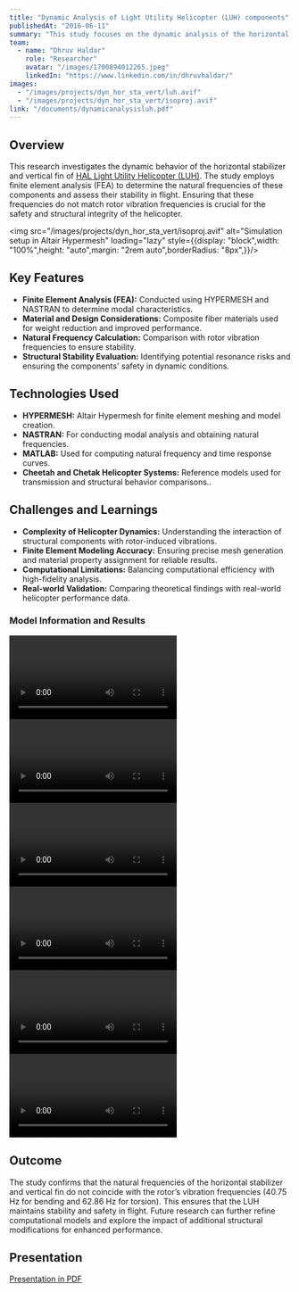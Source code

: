 ```yaml
---
title: "Dynamic Analysis of Light Utility Helicopter (LUH) components"
publishedAt: "2016-06-11"
summary: "This study focuses on the dynamic analysis of the horizontal stabilizer and vertical fin of a Light Utility Helicopter (LUH) using finite element methods. The research aims to determine natural frequencies to ensure stability and safety in flight."
team:
  - name: "Dhruv Haldar"
    role: "Researcher"
    avatar: "/images/1700894012265.jpeg"
    linkedIn: "https://www.linkedin.com/in/dhruvhaldar/"
images:
  - "/images/projects/dyn_hor_sta_vert/luh.avif"  
  - "/images/projects/dyn_hor_sta_vert/isoproj.avif"
link: "/documents/dynamicanalysisluh.pdf"
---
```


## Overview

This research investigates the dynamic behavior of the horizontal stabilizer and vertical fin of [HAL Light Utility Helicopter (LUH)](https://en.wikipedia.org/wiki/HAL_Light_Utility_Helicopter). The study employs finite element analysis (FEA) to determine the natural frequencies of these components and assess their stability in flight. Ensuring that these frequencies do not match rotor vibration frequencies is crucial for the safety and structural integrity of the helicopter.

<img src="/images/projects/dyn_hor_sta_vert/isoproj.avif" alt="Simulation setup in Altair Hypermesh" loading="lazy" style={{display: "block",width: "100%",height: "auto",margin: "2rem auto",borderRadius: "8px",}}/>

## Key Features

- **Finite Element Analysis (FEA):** Conducted using HYPERMESH and NASTRAN to determine modal characteristics.
- **Material and Design Considerations:** Composite fiber materials used for weight reduction and improved performance.
- **Natural Frequency Calculation:** Comparison with rotor vibration frequencies to ensure stability.
- **Structural Stability Evaluation:** Identifying potential resonance risks and ensuring the components' safety in dynamic conditions.

## Technologies Used

- **HYPERMESH:** Altair Hypermesh for finite element meshing and model creation.
- **NASTRAN:** For conducting modal analysis and obtaining natural frequencies.
- **MATLAB:** Used for computing natural frequency and time response curves.
- **Cheetah and Chetak Helicopter Systems:** Reference models used for transmission and structural behavior comparisons..

## Challenges and Learnings

- **Complexity of Helicopter Dynamics:** Understanding the interaction of structural components with rotor-induced vibrations.
- **Finite Element Modeling Accuracy:** Ensuring precise mesh generation and material property assignment for reliable results.
- **Computational Limitations:** Balancing computational efficiency with high-fidelity analysis.
- **Real-world Validation:** Comparing theoretical findings with real-world helicopter performance data.

### Model Information and Results
<video autoplay controls>
  <source src="/images/projects/dyn_hor_sta_vert/media1.webm" type="video/webm" />
  Your browser does not support the video tag.
</video>
<video autoplay controls>
  <source src="/images/projects/dyn_hor_sta_vert/media2.webm" type="video/webm" />
</video>
<video autoplay controls>
  <source src="/images/projects/dyn_hor_sta_vert/media3.webm" type="video/webm" />
</video>
<video autoplay controls>
  <source src="/images/projects/dyn_hor_sta_vert/media4.webm" type="video/webm" />
</video>
<video autoplay controls>
  <source src="/images/projects/dyn_hor_sta_vert/media5.webm" type="video/webm" />
  </video>
<video autoplay controls>
  <source src="/images/projects/dyn_hor_sta_vert/media6.webm" type="video/webm" />
</video>

## Outcome

The study confirms that the natural frequencies of the horizontal stabilizer and vertical fin do not coincide with the rotor’s vibration frequencies (40.75 Hz for bending and 62.86 Hz for torsion). This ensures that the LUH maintains stability and safety in flight. Future research can further refine computational models and explore the impact of additional structural modifications for enhanced performance.

## Presentation
[Presentation in PDF](https://dhruvhaldar.vercel.app/documents/DynamicAnalysisofHorizontalStabilizerandVerticalFinppt.pdf)